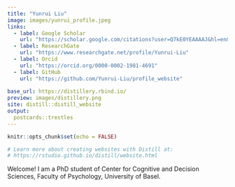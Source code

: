 ```yaml
---
title: "Yunrui Liu"
image: images/yunrui_profile.jpeg
links:
  - label: Google Scholar
    url: "https://scholar.google.com/citations?user=Q7kE0YEAAAAJ&hl=en&oi=ao"
  - label: ResearchGate
    url: "https://www.researchgate.net/profile/Yunrui-Liu"
  - label: Orcid
    url: "https://orcid.org/0000-0002-1981-4691"
  - label: GitHub
    url: "https://github.com/Yunrui-Liu/profile_website"
    
base_url: https://distillery.rbind.io/
preview: images/distillery.png
site: distill::distill_website
output:
  postcards::trestles
---
```


```r
knitr::opts_chunk$set(echo = FALSE)

# Learn more about creating websites with Distill at:
# https://rstudio.github.io/distill/website.html

```


Welcome! I am a PhD student of Center for Cognitive and Decision Sciences, Faculty of Psychology, University of Basel.


